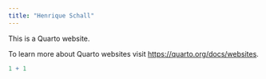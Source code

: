 ```yaml
---
title: "Henrique Schall"
---
```


This is a Quarto website.

To learn more about Quarto websites visit <https://quarto.org/docs/websites>.

```r
1 + 1
```
